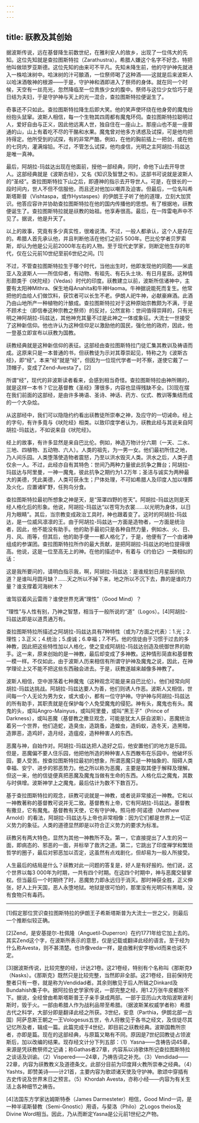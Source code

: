 ```yaml
---
---
---
```

title: 祆教及其创始
---




据波斯传说，远在基督降生前数世纪，在雅利安人的故乡，出现了一位伟大的先知。这位先知就是查拉图斯特拉（Zarathustra）。希腊人嫌这个名字不好念，特把他叫做琐罗亚斯德。这位先知的由来可不平凡。先知未降生前，他的守护神先就进入一株哈沫树中。哈沫树的汁可酿酒，一位祭师喝了这种酒——这就是后来波斯人以哈沫酒敬神的根源——于是，守护神和酒即进入了祭师的身体。就在同一个时候，天空有一丝亮光，忽然降临至一位贵族少女的腹中。祭师与这位少女恰巧于是日结为夫妇，于是守护神与天上的光一混合，查拉图斯特拉便诞生了。

奇事还不只如此。查拉图斯特拉降生后即大笑。他的笑声使环绕在他身旁的魔鬼纷纷抱头鼠窜。波斯人相信，每一个生物其四周都有魔鬼环伺。查拉图斯特拉聪明过人，爱好自由与正义，因此他远离人世，独自住在一座山上。那座山也不是一座普通的山，山上有着吃不尽的干酪和水果。魔鬼曾对他多方诱惑及试探，可是他均把持得定。他所受到的试探，有的非常严酷，例如，在他的胸前插上一把剑，或在他的七窍内，灌满熔铅。不过，不管怎么试探，他均虔信，光明之主阿胡拉-玛兹达是唯一真神。

最后，阿胡拉-玛兹达出现在他面前，授他一部经典，同时，命他下山去开导世人。这部经典就是《波斯古经》，又名《知识及智慧之书》。这部书可说就是波斯人的“圣经”。查拉图斯特拉下山之后，即遵神的指示去开导世人。可是，在很长的一段时间内，世人不但不信服他，而且还对他加以嘲弄及迫害。但最后，一位名叫希斯塔斯普（Vishtaspa，或作Hystaspes）的伊朗王子听了他的道理，立刻大加赏识。他答应容许并协助查拉图斯特拉在他的国内传播他的思想。有了根据地，祆教便诞生了。查拉图斯特拉就是祆教的始祖。他享寿很高。最后，在一阵雷电声中不见了。据说，他是升天了。

以上的故事，究竟有多少真实性，很难说清。不过，一般人都承认，这个人是存在的。希腊人首先承认他，并且判断他活在他们之前5 500年。巴比伦学者贝罗索斯，却认为他是公元前2000年左右的人物。至于现代史学家，则断定他生存的年代，仅在公元前10世纪至前6世纪之间。[1]

不过，不管查拉图斯特拉生于哪个时代，当他出生时，他即发现他的同胞——米底亚人及波斯人——所信仰者，有动物、有祖先、有石头土块、有日月星辰。这种情形颇类于《吠陀经》（Vedas）时代的印度。祆教建立以前，波斯所信诸神中，主要有太阳神Mithra、保生地母Anahita和牛神Haoma。牛神据说能死而复生。他常把他的血给人们做饮料，获饮者可以长生不老。伊朗人祀牛神，必献豪麻酒。此酒乃由山地所产一种植物的汁酿成。查拉图斯特拉对于这种原始宗教颇为不满，于是不顾术士（即信奉这种宗教之祭师）的反对，公然宣称：世间值得崇拜的，只有光明之神阿胡拉-玛兹达，其他神充其量不过是此神之一体或象征。大流士一世接受了这种新信仰。他也许认为这种信仰足以激励他的国民，强化他的政府，因此，他一登基立即宣布以祆教为国教。

祆教经典就是这种新信仰的表征。这部经由查拉图斯特拉门徒汇集其教训及祷语而成。这原来只是一本普通的书，但祆教徒为示对其尊崇起见，特称之为《波斯古经》，即“经”。本来“经”就是“经”，但因为一位现代学者一时不察，遂使它戴了一顶帽子，变成了Zend-Avesta了。[2]

所谓“经”，现代的非波斯读者看来，会感到相当奇怪。查拉图斯特拉由神所赐的，就是这样一本书？它比基督教《圣经》薄很多，内容也显得残缺不全。[3]现在摆在我们前面的这部经，是由许多祷语、圣诗、神话、药方、仪式、教训等集结而成的一个大杂烩。

从这部经中，我们可以隐隐约约看出祆教徒所崇奉之神，及应守的一切诫命。经上的字句，有许多竟与《吠陀经》相类。以致印度学者认为，祆教此经与其说来自阿胡拉-玛兹达，不如说来自《吠陀经》。

经上的故事，有许多显然是来自巴比伦。例如，神造万物计分六期（一天、二水、三地、四植物、五动物、六人）。人类的祖先，为一男一女。他们最初所住之地，乃人间乐园。人类堕落使造物者震怒，乃至以洪水毁灭人类。洪水之后，人类孑遗仅余一人。不过，此经亦自有其特色：世间乃两种力量彼此抗争之舞台；阿胡拉-玛兹达与阿里曼，一神一魔鬼，彼此抗争之期约为1.2万年；圣洁与诚实为两种最大的美德，凭此美德，人类可获永生；尸体处理，不可如希腊人及印度人加以埋葬及火化，应置诸旷野，任狗鸟分食。

查拉图斯特拉最初所想象之神是天，是“笼罩四野的苍天”。阿胡拉-玛兹达则是天经人格化后的形象。他说，阿胡拉-玛兹达“以苍穹为衣裳……以光明为身体，以日月为眼睛”。其后，当宗教变成政治工具时，神也跟着变了。这时的阿胡拉-玛兹达，是一位威风凛凛的王。由于阿胡拉-玛兹达一方面是造物者，一方面是统治者，因此，他不能没有助手。他的助手最初只是各种自然力量，例如水、火、日、月、风、雨等，但其后，他的助手便一一都人格化了，于是，他便有了一个由诸神组成的参谋团。查拉图斯特拉所作的最大贡献，是把阿胡拉-玛兹达的地位提得很高。他说，这是一位至高无上的神。在他的描述中，有着与《约伯记》一类相似的话：

这是我所要问的，请明白指示我，啊，阿胡拉-玛兹达：是谁规划日月星辰的轨道？是谁叫月圆月缺？……天之所以不掉下来，地之所以不沉下去，靠的是谁的力量？谁支撑着河海树木？

谁驾驭着风云雷雨？谁使世界充满“理性”（Good Mind）？



“理性”与人性有别，乃神之智慧，相当于一般所说的“道”（Logos）。[4]阿胡拉-玛兹达即是以道贯通万有。

查拉图斯特拉所描述之阿胡拉-玛兹达具有7种特性（或为7方面之代表）：1.光；2.理性；3.正义；4.统治；5.虔诚；6.幸福；7.不朽。他的信徒由于习惯于过去的多神教，因此把这些特性加以人格化，使之变成阿胡拉-玛兹达创造及统御世界的助手。这一来，原来创始的是一神教，最后却变成了多神教。这种情形简直和基督教一模一样。不仅如此，由于波斯人历来相信有所谓守护神及魔鬼之说，因此，在神学理论上又不能不把这些东西融会进去。于是，祆教遂越来越像多神教了。

波斯人相信，空中游荡着七种魔鬼（这种观念可能是来自巴比伦）。他们经常向阿胡拉-玛兹达挑战。阿胡拉-玛兹达要人为善，他们则诱人作恶。波斯人又相信，世间每一个人无论为男为女，或大或小，都有一位守护神。守护神与阿胡拉-玛兹达的所有助手，其职责就是在保护每个人免受魔鬼的侵犯。神有头，魔鬼也有头。魔鬼的头，或叫Angro-Mainyus，或叫阿里曼，或叫“黑王子”（Prince of Darkness），或叫恶魔（基督教之撒旦观念，可能是犹太人获自波斯）。恶魔统治着另一个世界，他们造蛇，造臭虫，造跳蚤，造蝗虫，造蚂蚁，造冬天，造黑暗，造罪恶，造鸡奸，造月经，造瘟疫，造种种害人的东西。

恶魔与神，自始作对。阿胡拉-玛兹达把人造好之后，他安置他们的地方是乐园。但是，恶魔偏不要人住乐园，他把他所造的种种害人东西散布在乐园中。他破坏乐园，要人受苦。按查拉图斯特拉最初的想象，所谓恶魔只是一种抽象的、阻碍人类幸福、安宁、进步的邪恶势力。他之所以称为恶魔，主要是取其便于解释及理解。但这一来，他的信徒便真把恶魔及魔鬼当做有生命的东西。人格化后之魔鬼，其数与时俱增。波斯神学上之魔鬼，最后估计为数不下数百万。

基于查拉图斯特拉的观念，祆教可说就是一神教，或者说非常接近一神教。它和以一神教著称的基督教可说并无二致。基督教有上帝，它有阿胡拉-玛兹达。基督教有撒旦，它有魔鬼。基督教有天使，它有守护神。照马修·阿诺德（Matthew Arnold）的看法，阿胡拉-玛兹达与上帝也非常相像：因为它们都是世界上一切正义势力的象征。人类的道德显然即是以符合正义势力的要求为标准。

祆教另有两大特色，显然为其他一神教所不及。第一，它直接提出了人生的另一面，即病态的、邪恶的一面，并标举了救济之道。第二，它跳出了印度禅学和繁琐哲学的圈子，最后对邪恶加以否定，这虽然有点戏剧化，但却易为一般人所接受。

人生最后的结局是什么？祆教对此一问题的答复是，好人是有好报的。他们说，这个世界以每3 000年为时期，一共有四个时期。在这四个时期中，神与恶魔交替掌权。但当最后一个时期终了时，恶魔势力即永远归于消灭。那时神获全胜，正义伸张，好人上升天国，恶人永堕地狱。地狱是很可怕的，那里没有光明只有黑暗，没有食物只有毒药。



* * *



[1]假定那位赏识查拉图斯特拉的伊朗王子希斯塔斯普为大流士一世之父，则最后一个推断似较正确。

[2]Zend，是安基提尔-杜佩隆（Anguetil-Duperron）在约1771年给它加上去的。其实Zend这个字，在波斯所表示的意思，仅是记载或翻译此经的语言。至于经为什么称Avesta，则不甚清楚。也许像veda一样，是由雅利安字根vid而来也说不定。

[3]据波斯传说，比较完整的经，计达21卷。这21卷经，特别有个名称叫《那斯克》（Nasks）。《那斯克》既然只是比较完整，当然即非全部。这21卷经，目前保持完整者只有一卷，就是称为Vendidad者。其余则散见于后人所辑之Dinkard及Bundahish集子中。据阿拉伯史学家传说，一部完整之经，用1.2万张牛皮都放不下。据说，全经曾由希斯塔斯普王子亲手录成两部。一部于亚历山大攻陷波斯波利斯时，毁于火。一部由希腊人作为战利品带至希腊。（据波斯某权威学者称）希腊古代之科学，大部分即是翻译此经之所获。3世纪，安息（Parthia，伊朗北部一古国）阿萨息斯王朝之一王Vologesus五世，令人将散见于各书之经文，及信徒尽其记忆所及者，辑成一篇。此篇完成于4世纪，即目前之祆教经典。波斯国教所宗者，亦即是篇。现在的这部经典，与原篇又略有不同。原因是7世纪回教徒占领波斯后，加以改编的结果。现存经文计分下列五部：（1）Yasna——含祷告词45章，来源是凭祆教祭师之记诵；称Gathas者27章，内容系以诗歌体所记查拉图斯特拉之谈话及训谕。（2）Vispered——24章，乃祷告词之补充。（3）Vendidad——22章，内容为祆教教义及道德条文。此部分目前为印度拜火教所崇奉之经典。（4）Yashts，即赞美诗——计21首，主要内容为歌颂诸天使及守护神。歌颂中穿插有古史传说及世界末日之预言。（5）Khordah Avesta，亦称小经——内容为有关生活上各种细节之祷告。

[4]法国东方学家达姆斯特泰（James Darmesteter）相信，Good Mind一词，是一种半诺斯替教（Semi-Gnostic）用语，与斐洛（Philo）之Logos theios及Divine Word相当。因此，乃从而断定Yasna是公元前1世纪之产物。